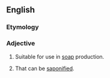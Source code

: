 ==English==

===Etymology===
{{suffix|en|saponify|able}}

===Adjective===
{{en-adj}}

# Suitable for use in [[soap]] production.
# {{lb|en|organic chemistry|of a lipid}} That can be [[saponified]].